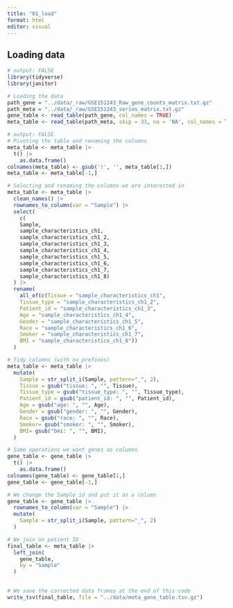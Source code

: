 ```yaml
---
title: "01_load"
format: html
editor: visual
---
```


## Loading data

```r
# output: FALSE
library(tidyverse)
library(janitor)
```

```r
# Loading the data
path_gene = "../data/_raw/GSE151243_Raw_gene_counts_matrix.txt.gz"
path_meta = "../data/_raw/GSE151243_series_matrix.txt.gz"
gene_table <- read_table(path_gene, col_names = TRUE)
meta_table <- read_table(path_meta, skip = 33, na = 'NA', col_names = TRUE)
```

```r
# output: FALSE
# Pivoting the table and renaming the columns
meta_table <- meta_table |>
  t() |>
    as.data.frame()
colnames(meta_table) <- gsub('!', '', meta_table[1,])
meta_table <- meta_table[-1,]
```

```r
# Selecting and renaming the columns we are interested in
meta_table <- meta_table |>
  clean_names() |>
  rownames_to_column(var = "Sample") |>
  select(
    c(
    Sample, 
    sample_characteristics_ch1,
    sample_characteristics_ch1_2,
    sample_characteristics_ch1_3,
    sample_characteristics_ch1_4,
    sample_characteristics_ch1_5,
    sample_characteristics_ch1_6,
    sample_characteristics_ch1_7,
    sample_characteristics_ch1_8)
  ) |>
  rename(
    all_of(c(Tissue = "sample_characteristics_ch1",
    Tissue_type = "sample_characteristics_ch1_2",
    Patient_id = "sample_characteristics_ch1_3",
    Age = "sample_characteristics_ch1_4", 
    Gender = "sample_characteristics_ch1_5",
    Race = "sample_characteristics_ch1_6",
    Smoker = "sample_characteristics_ch1_7",
    BMI = "sample_characteristics_ch1_8"))
  )
```

```r
# Tidy columns (with no prefixes)
meta_table <- meta_table |>
  mutate(
    Sample = str_split_i(Sample, pattern="_", 2),
    Tissue = gsub("tissue: ", "", Tissue),
    Tissue_type = gsub("tissue_type: ", "", Tissue_type),
    Patient_id = gsub("patient_id: ", "", Patient_id),
    Age = gsub("age: ", "", Age),
    Gender = gsub("gender: ", "", Gender),
    Race = gsub("race: ", "", Race),
    Smoker= gsub("smoker: ", "", Smoker),
    BMI= gsub("bmi: ", "", BMI),
  )
```

```r
# Same operations we want genes as columns
gene_table <- gene_table |>
  t() |>
    as.data.frame()
colnames(gene_table) <- gene_table[1,]
gene_table <- gene_table[-1,]
```

```r
# We change the Sample id and put it as a column
gene_table <- gene_table |>
  rownames_to_column(var = "Sample") |>
  mutate(
    Sample = str_split_i(Sample, pattern="_", 2)
  )
```

```r
# We join on patient ID
final_table <- meta_table |>
  left_join(
    gene_table,
    by = "Sample"
  )
    
```

```r
# We save the corrected data frames at the end of this code
write_tsv(final_table, file = "../data/meta_gene_table.tsv.gz")
```
